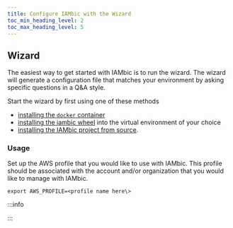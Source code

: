 ```yaml
---
title: Configure IAMbic with the Wizard
toc_min_heading_level: 2
toc_max_heading_level: 5
---
```


## Wizard

The easiest way to get started with IAMbic is to run the wizard. The wizard will generate a configuration file that matches your environment by asking specific questions in a Q&A style.

Start the wizard by first using one of these methods
* [installing the `docker` container](/technical_reference/installation/install_via_docker)
* [installing the iambic wheel](/technical_reference/installation/install_via_the_wheel) into the virtual environment of your choice
* [installing the IAMbic project from source](/technical_reference/installation/download_the_repo).

### Usage

Set up the AWS profile that you would like to use with IAMbic. This profile should be associated with the account and/or organization that you would like to manage with IAMbic.

    export AWS_PROFILE=<profile name here\>

:::info


:::
